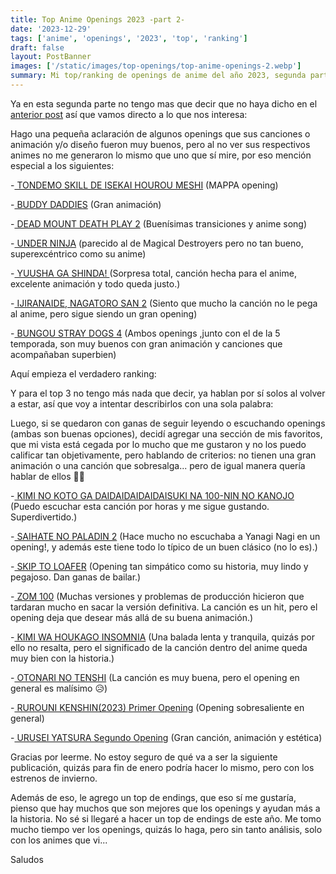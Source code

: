 ```yaml
---
title: Top Anime Openings 2023 -part 2-
date: '2023-12-29'
tags: ['anime', 'openings', '2023', 'top', 'ranking']
draft: false
layout: PostBanner
images: ['/static/images/top-openings/top-anime-openings-2.webp']
summary: Mi top/ranking de openings de anime del año 2023, segunda parte.
---
```


Ya en esta segunda parte no tengo mas que decir que no haya dicho en el [anterior post](/blog/top-openings-part1)
así que vamos directo a lo que nos interesa:

Hago una pequeña aclaración de algunos openings que sus canciones o animación y/o diseño fueron muy buenos, pero al no ver sus respectivos animes no me generaron lo mismo
que uno que sí mire, por eso mención especial a los siguientes:

-<a 
  target="_blank"
  rel="noopener noreferrer"
  href="https://youtu.be/niqQbJFpBSE?si=5NNRKGI3UjBPmp3d">
TONDEMO SKILL DE ISEKAI HOUROU MESHI</a> (MAPPA opening)

-<a 
  target="_blank"
  rel="noopener noreferrer"
  href="https://youtu.be/-7PplA_ykNk?si=cPfxpqlfXxbPBuuN">
BUDDY DADDIES</a> (Gran animación)

-<a 
  target="_blank"
  rel="noopener noreferrer"
  href="https://youtu.be/-Yj-BxjG7SM?si=i8RrBAvmgvuZ-ofV">
DEAD MOUNT DEATH PLAY 2</a> (Buenísimas transiciones y anime song)

-<a 
  target="_blank"
  rel="noopener noreferrer"
  href="https://youtu.be/1O5bALsN2uY?si=kH-mwrkoRHSEy7Sx">
UNDER NINJA</a> (parecido al de Magical Destroyers pero no tan bueno, superexcéntrico como su anime)

-<a 
  target="_blank"
  rel="noopener noreferrer"
  href="https://youtu.be/z1VBlur77cI?si=XfephKSfp-OIh7vc">
YUUSHA GA SHINDA! </a> (Sorpresa total, canción hecha para el anime, excelente animación y todo queda justo.)

-<a 
  target="_blank"
  rel="noopener noreferrer"
  href="https://youtu.be/rEES3mGMJSE?si=2X3olZrCtomAKFA7">
IJIRANAIDE, NAGATORO SAN 2</a> (Siento que mucho la canción no le pega al anime, pero sigue siendo un gran opening)

-<a 
  target="_blank"
  rel="noopener noreferrer"
  href="https://youtu.be/6ClqwfrCM2s?si=PRah71P2agqv9gsL">
BUNGOU STRAY DOGS 4</a> (Ambos openings ,junto con el de la 5 temporada, son muy buenos con gran animación y canciones que acompañaban superbien)

Aquí empieza el verdadero ranking:

<NormalOpeningCard
  number={10}
  name="KUSURIYA NO HITORIGOTO"
  description="Realmente no sé cómo calificar este opening. La canción es muy buena (queda muy bien con el anime), pero como su animación, que no deja de ser muy buena, no muestra mucho, imaginé que estaría bien en este puesto."
  song="Hana ni Natte"
  artist="Ryokuoushoku Shakai"
  url="https://www.youtube.com/embed/z9JZB08qy44?si=Ok25d2PLcZ1N2qx4"
  color
/>

<NormalOpeningCard
  number={9}
  name="SHY"
  description="Es tan bueno que no me vi el anime, pero su opening me dio infinitas ganas de mirarlo. Muy buenas transiciones, los colores y la historia que se ve."
  song="Shiny Girl"
  artist="MindaRyn"
  url="https://www.youtube.com/embed/2e_Zo9Jaw2M?si=mZyDi5Ic1YHCXO7H"
/>

<NormalOpeningCard
  number={8}
  name="YAMADA KUN TO LV999 NO KOI WO SURU"
  description="Otro hit de KANA-BOON con un opening de comedia romántica, lindo y con buenas transiciones. Este tema lo sigo escuchando regularmente."
  song="ぐらでーしょん feat. 北澤ゆうほ"
  artist="KANA-BOON"
  url="https://www.youtube.com/embed/mkxZXJN3zjI?si=pFO7UIwehe14pGE3"
  color
/>

<NormalOpeningCard
  number={7}
  name="MAGICAL DESTROYER"
  description="Para mí, la sorpresa de este año en openings, una ambientación y animación que no tienen nada que ver con su anime, presentando una historia superoscura con una canción que mezcla géneros para generar impacto. Buen opening, bizarro pero bien trabajado."
  song="Magical Destroyers"
  artist="Aimi"
  url="https://www.youtube.com/embed/lEOrYZhMsvw?si=qONULMS_seUwLl7m"
/>

<NormalOpeningCard
  number={6}
  name="UNDEAD UNLUCK"
  description="QUEEN BEE, autor del ending de OSHI NO KO, vuelve a sorprender con una gran canción que se me quedó pegada junto con una animación que acompaña con las transiciones y un diseño muy distinto a lo usual. Me encantó."
  song="01"
  artist="Ziyoou-vachi(QUEEN BEE)"
  url="https://www.youtube.com/embed/stzAsF51T_w?si=4kPT37t6n-oZj1zr"
  color
/>

<NormalOpeningCard
  number={5}
  name="JIGOKURAKU"
  description="Vuelve a aparecer en un puesto que sí tiene un poco más de sentido."
  song="WORK"
  artist="Millenium Parade x Sheena Ringo"
  url="https://www.youtube.com/embed/04WuoQMhhxw?si=PVC1Y-pzsgRtv3S-"
/>

<NormalOpeningCard
  number={4}
  name="SCOTT PILGRIM"
  description="Musicalmente, este anime fue tremendo, gran soundtrack realizado por la banda que hizo este opening.  Se me quedó pegado como 2 semanas seguidas, una canción superalegre junto con la excelente animación lo hacen uno de los grandes openings de esta temporada."
  song="bloom"
  artist="NECRY TALKIE"
  url="https://www.youtube.com/embed/QKvNcDaoYpA?si=DbnVNIuNLKY_Y8N9"
  color
/>

Y para el top 3 no tengo más nada que decir, ya hablan por sí solos al volver a estar, así que voy a intentar describirlos con una sola palabra:

<BestOpeningCard
  number={3}
  name="FRIEREN"
  description="Hermoso."
  song="YUUSHA"
  artist="YOASOBI"
  url="https://www.youtube.com/embed/QoGM9hCxr4k?si=ZK7FRajZsJzsXZ0d"
/>

<BestOpeningCard
  number={2}
  name="TENGOKU DAIMAKYO"
  description="Apasionado."
  artist="BiSH"
  url="https://www.youtube.com/embed/GuAcdIqcanA?si=g0A0USaoNCKyy2us"
/>

<BestOpeningCard
  number={1}
  name="OSHI NO KO"
  description="AMOR."
  song="IDOL"
  artist="YOASOBI"
  url="https://www.youtube.com/embed/PgBvV9ofjmA?si=9xk-nAVPD-Gmw8UN"
/>

Luego, si se quedaron con ganas de seguir leyendo o escuchando openings (ambas son buenas opciones), decidí agregar una sección de mis favoritos, que mi vista está cegada por lo mucho que me gustaron y no los puedo calificar tan objetivamente, pero hablando de criterios: no tienen una gran animación o una canción que sobresalga... pero de igual manera quería hablar de ellos 🤣😅

-<a 
  target="_blank"
  rel="noopener noreferrer"
  href="https://youtu.be/cBhaKIqvUrQ?si=paJW3PSwnjx76nuK">
KIMI NO KOTO GA DAIDAIDAIDAIDAISUKI NA 100-NIN NO KANOJO</a> (Puedo escuchar esta canción por horas y me sigue gustando. Superdivertido.)

-<a 
  target="_blank"
  rel="noopener noreferrer"
  href="https://youtu.be/V1jhJrx1l24?si=psMMgviZQ1BZ_wky">
SAIHATE NO PALADIN 2</a> (Hace mucho no escuchaba a Yanagi Nagi en un opening!, y además este tiene todo lo típico de un buen clásico (no lo es).)

-<a 
  target="_blank"
  rel="noopener noreferrer"
  href="https://youtu.be/PJirQlsWemk?si=cU8NP0AO7ZChKnfi">
SKIP TO LOAFER</a> (Opening tan simpático como su historia, muy lindo y pegajoso. Dan ganas de bailar.)

-<a 
  target="_blank"
  rel="noopener noreferrer"
  href="https://youtu.be/Tt4_enX63K0?si=WRyPZrk_BKpk7Ra1">
ZOM 100</a> (Muchas versiones y problemas de producción hicieron que tardaran mucho en sacar la versión definitiva. La canción es un hit, pero el opening deja que desear más allá de su buena animación.)

-<a 
  target="_blank"
  rel="noopener noreferrer"
  href="https://youtu.be/j0dQmivkJTw?si=LWa-2RsRRpf--IRY">
KIMI WA HOUKAGO INSOMNIA</a> (Una balada lenta y tranquila, quizás por ello no resalta, pero el significado de la canción dentro del anime queda muy bien con la historia.)

-<a 
  target="_blank"
  rel="noopener noreferrer"
  href="https://youtu.be/G7v3T5pDj-M?si=z6r3Jk_ezvdBakhl">
OTONARI NO TENSHI</a> (La canción es muy buena, pero el opening en general es malísimo 😥)

-<a 
  target="_blank"
  rel="noopener noreferrer"
  href="https://youtu.be/vAKBZeQklQw?si=xPUF4u55LErQeeQr">
RUROUNI KENSHIN(2023) Primer Opening</a> (Opening sobresaliente en general)

-<a 
  target="_blank"
  rel="noopener noreferrer"
  href="https://youtu.be/stb-BpPpJ7U?si=saJXqY5MaNgiXwVP">
URUSEI YATSURA Segundo Opening</a> (Gran canción, animación y estética)

Gracias por leerme. No estoy seguro de qué va a ser la siguiente publicación, quizás para fin de enero podría hacer lo mismo, pero con los estrenos de invierno.

Además de eso, le agrego un top de endings, que eso sí me gustaría, pienso que hay muchos que son mejores que los openings y ayudan más a la historia.
No sé si llegaré a hacer un top de endings de este año. Me tomo mucho tiempo ver los openings, quizás lo haga, pero sin tanto análisis, solo con los animes que vi...

Saludos
